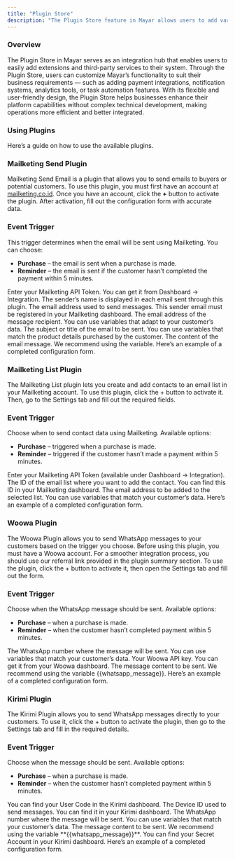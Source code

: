 ```yaml
---
title: "Plugin Store"
description: "The Plugin Store feature in Mayar allows users to add various third-party integrations and extensions to expand system functionality according to their business needs."
---
```


### Overview

The Plugin Store in Mayar serves as an integration hub that enables users to easily add extensions and third-party services to their system. Through the Plugin Store, users can customize Mayar’s functionality to suit their business requirements — such as adding payment integrations, notification systems, analytics tools, or task automation features. With its flexible and user-friendly design, the Plugin Store helps businesses enhance their platform capabilities without complex technical development, making operations more efficient and better integrated.

### Using Plugins

Here’s a guide on how to use the available plugins.

### Mailketing Send Plugin

Mailketing Send Email is a plugin that allows you to send emails to buyers or potential customers. To use this plugin, you must first have an account at [mailketing.co.id](http://mailketing.co.id). Once you have an account, click the **\+** button to activate the plugin. After activation, fill out the configuration form with accurate data.

### Event Trigger

This trigger determines when the email will be sent using Mailketing. You can choose:

- **Purchase** – the email is sent when a purchase is made.
- **Reminder** – the email is sent if the customer hasn’t completed the payment within 5 minutes.

<Steps>
  <Step title="API Token">
    Enter your Mailketing API Token. You can get it from Dashboard → Integration.
  </Step>
  <Step title="From Name">
    The sender’s name is displayed in each email sent through this plugin.
  </Step>
  <Step title="Sender Email">
    The email address used to send messages. This sender email must be registered in your Mailketing dashboard.
  </Step>
  <Step title="Recipient Email">
    The email address of the message recipient. You can use variables that adapt to your customer’s data.
  </Step>
  <Step title="Email Subject">
    The subject or title of the email to be sent. You can use variables that match the product details purchased by the customer.
  </Step>
  <Step title="Message Content">
    The content of the email message. We recommend using the variable. Here’s an example of a completed configuration form.
  </Step>
</Steps>

### Mailketing List Plugin

The Mailketing List plugin lets you create and add contacts to an email list in your Mailketing account. To use this plugin, click the + button to activate it. Then, go to the Settings tab and fill out the required fields.

### Event Trigger

Choose when to send contact data using Mailketing. Available options:

- **Purchase** – triggered when a purchase is made.
- **Reminder** – triggered if the customer hasn’t made a payment within 5 minutes.

<Steps>
  <Step title="API Token">
    Enter your Mailketing API Token (available under Dashboard → Integration).
  </Step>
  <Step title="List ID">
    The ID of the email list where you want to add the contact. You can find this ID in your Mailketing dashboard.
  </Step>
  <Step title="Email">
    The email address to be added to the selected list. You can use variables that match your customer’s data. Here’s an example of a completed configuration form.
  </Step>
</Steps>

### Woowa Plugin

The Woowa Plugin allows you to send WhatsApp messages to your customers based on the trigger you choose. Before using this plugin, you must have a Woowa account. For a smoother integration process, you should use our referral link provided in the plugin summary section. To use the plugin, click the + button to activate it, then open the Settings tab and fill out the form.

### Event Trigger

Choose when the WhatsApp message should be sent. Available options:

- **Purchase** – when a purchase is made.
- **Reminder** – when the customer hasn’t completed payment within 5 minutes.

<Steps>
  <Step title="Phone Number">
    The WhatsApp number where the message will be sent. You can use variables that match your customer’s data.
  </Step>
  <Step title="Woowa Key">
    Your Woowa API key. You can get it from your Woowa dashboard.
  </Step>
  <Step title="Message">
    The message content to be sent. We recommend using the variable {{whatsapp_message}}. Here’s an example of a completed configuration form.
  </Step>
</Steps>

### Kirimi Plugin

The Kirimi Plugin allows you to send WhatsApp messages directly to your customers. To use it, click the + button to activate the plugin, then go to the Settings tab and fill in the required details.

### Event Trigger

Choose when the message should be sent. Available options:

- **Purchase** – when a purchase is made.
- **Reminder** – when the customer hasn’t completed payment within 5 minutes.

<Steps>
  <Step title="User Code">
    You can find your User Code in the Kirimi dashboard.
  </Step>
  <Step title="Device ID">
    The Device ID used to send messages. You can find it in your Kirimi dashboard.
  </Step>
  <Step title="Recipient Number">
    The WhatsApp number where the message will be sent. You can use variables that match your customer’s data.
  </Step>
  <Step title="WhatsApp Message">
    The message content to be sent. We recommend using the variable **{{whatsapp_message}}**.
  </Step>
  <Step title="Secret Account">
    You can find your Secret Account in your Kirimi dashboard. Here’s an example of a completed configuration form.
  </Step>
</Steps>